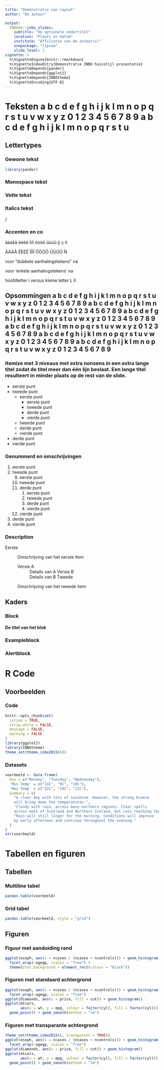 ```yaml
---
title: "Demonstratie van layout"
author: "De auteur"

output: 
  INBOmd::inbo_slides:
    subtitle: "De optionele ondertitel"
    location: "Plaats en datum"
    institute: "Affiliatie van de auteur(s)"
    usepackage: "lipsum"
    slide_level: 3
vignette: >
  %\VignetteEngine{knitr::rmarkdown}
  %\VignetteIndexEntry{Demonstratie INBO huisstijl presentatie}
  %\VignetteDepends{pander}
  %\VignetteDepends{ggplot2}
  %\VignetteDepends{INBOtheme}
  %\VignetteEncoding{UTF-8}
---
```

# Teksten a b c d e f g h i j k l m n o p q r s t u v w x y z 0 1 2 3 4 5 6 7 8 9 a b c d e f g h i j k l m n o p q r s t u

## Lettertypes

### Gewone tekst

\lipsum[1] 

```r
library(pander)
```

### Monospace tekst
  
\texttt{\lipsum[2-3]}

### Vette tekst
  
**\lipsum[4-6]**

### Italics tekst

_\lipsum[7-9]}_

### Accenten en co
  
äàáâã ëèéê ïìíî öòóô üùúû ÿ ç ñ 
  
ÄÀÁÂ ËÈÉÊ ÏÌÍÎ ÖÒÓÔ ÜÙÚÛ Ñ
  
voor "dubbele aanhalingstekens" na

voor 'enkele aanhalingstekens' na

hoofdletter i versus kleine letter L Il



















## Opsommingen a b c d e f g h i j k l m n o p q r s t u v w x y z 0 1 2 3 4 5 6 7 8 9 a b c d e f g h i j k l m n o p q r s t u v w x y z 0 1 2 3 4 5 6 7 8 9 a b c d e f g h i j k l m n o p q r s t u v w x y z 0 1 2 3 4 5 6 7 8 9 a b c d e f g h i j k l m n o p q r s t u v w x y z 0 1 2 3 4 5 6 7 8 9 a b c d e f g h i j k l m n o p q r s t u v w x y z 0 1 2 3 4 5 6 7 8 9 a b c d e f g h i j k l m n o p q r s t u v w x y z 0 1 2 3 4 5 6 7 8 9

### Itemize met 3 niveaus met extra nonsens in een extra lange titel zodat de titel meer dan één lijn beslaat. Een lange titel resulteert in minder plaats op de rest van de slide.

- eerste punt
- tweede punt
    - eerste punt
        - eerste punt
        - tweede punt
        - derde punt
        - vierde punt
    - tweede punt
    - derde punt
    - vierde punt
- derde punt
- vierde punt

### Genummerd en omschrijvingen

1. eerste punt
1. tweede punt
    9. eerste punt
    1. tweede punt
    1. derde punt
        1. eerste punt
        1. tweede punt
        1. derde punt
        1. vierde punt
    1. vierde punt
1. derde punt
1. vierde punt

### Description

Eerste
  ~ Omschrijving van het eerste item
  
    Versie A
      ~ Details van A
    Versie B
      ~ Details van B
Tweede
  ~ Omschrijving van het tweede item






















## Kaders

### Block

#### De titel van het blok

\lipsum[10-12]

### Exampleblock
  
\begin{exampleblock}{De titel van het voorbeeldblok}
  \lipsum[13-14]
\end{exampleblock}

### Alertblock

\begin{alertblock}{De titel van het waarschuwingsblok}
\lipsum[15-16]
\end{alertblock}

# R Code

## Voorbeelden

### Code

```r
knitr::opts_chunk$set(
  inline = TRUE,
  strip.white = FALSE,
  message = FALSE,
  warning = FALSE
)
library(ggplot2)
library(INBOtheme)
theme_set(theme_inbo2015(6))
```

### Datasets

```r
voorbeeld <- data.frame(
  Day = c("Monday", "Tuesday", "Wednesday"),
  'Min Temp' = c("11C", "9C", "10C"),
  'Max Temp' = c("22C", "19C", "21C"),
  Summary = c(
    "A clear day with lots of sunshine. However, the strong breeze 
    will bring down the temperatures.", 
    "Cloudy with rain, across many northern regions. Clear spells 
    across most of Scotland and Northern Ireland, but rain reaching the far northwest.", 
    "Rain will still linger for the morning. Conditions will improve 
    by early afternoon and continue throughout the evening."
  )
)
str(voorbeeld)
```

# Tabellen en figuren

## Tabellen

### Multiline tabel

```r
pandoc.table(voorbeeld)
```

### Grid tabel

```r
pandoc.table(voorbeeld, style = "grid")
```

## Figuren

### Figuur met aanduiding rand

```r
ggplot(esoph, aes(x = ncases / (ncases + ncontrols))) + geom_histogram() + 
  facet_wrap(~agegp, scales = "free") + 
  theme(plot.background = element_rect(colour = "black"))
```


### Figuren met standaard achtergrond {.allowframebreaks}

```r
ggplot(esoph, aes(x = ncases / (ncases + ncontrols))) + geom_histogram() + 
  facet_wrap(~agegp, scales = "free")
ggplot(diamonds, aes(x = price, fill = cut)) + geom_histogram()
ggplot(mtcars, 
       aes(x = wt, y = mpg, colour = factor(cyl), fill = factor(cyl))) +
  geom_point() + geom_smooth(method = "lm")
```


### Figuren met transparante achtergrond {.allowframebreaks}

```r
theme_set(theme_inbo2015(6, transparent = TRUE))
ggplot(esoph, aes(x = ncases / (ncases + ncontrols))) + geom_histogram() + 
  facet_wrap(~agegp, scales = "free")
ggplot(diamonds, aes(x = price, fill = cut)) + geom_histogram()
ggplot(mtcars, 
       aes(x = wt, y = mpg, colour = factor(cyl), fill = factor(cyl))) +
  geom_point() + geom_smooth(method = "lm")
```
